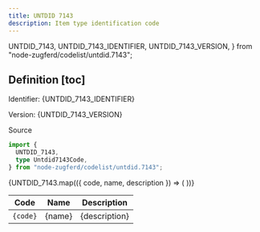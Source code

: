 ```yaml
---
title: UNTDID 7143
description: Item type identification code
---
```


  UNTDID_7143,
  UNTDID_7143_IDENTIFIER,
  UNTDID_7143_VERSION,
} from "node-zugferd/codelist/untdid.7143";

## Definition [toc]

Identifier: <span className="text-fd-muted-foreground">{UNTDID_7143_IDENTIFIER}</span>

Version: <span className="text-fd-muted-foreground">{UNTDID_7143_VERSION}</span>

<div className="w-fit">
  <Link
    href="https://www.xrepository.de/details/urn:xoev-de:kosit:codeliste:untdid.7143"
    target="_blank"
  >
    Source
  </Link>
</div>

```ts
import {
  UNTDID_7143,
  type Untdid7143Code,
} from "node-zugferd/codelist/untdid.7143";
```

<table>
  <thead>
    <tr>
      <th>Code</th>
      <th>Name</th>
      <th>Description</th>
    </tr>
  </thead>
  <tbody>
    {UNTDID_7143.map(({ code, name, description }) => (
      <tr key={code}>
        <td className="text-center">
          <code>{code}</code>
        </td>
        <td>{name}</td>
        <td>{description}</td>
      </tr>
    ))}
  </tbody>
</table>
